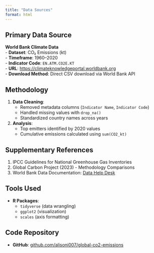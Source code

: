 ```yaml
---
title: "Data Sources"
format: html
---
```


## Primary Data Source
**World Bank Climate Data**  
- **Dataset**: CO₂ Emissions (kt)  
- **Timeframe**: 1960–2020  
- **Indicator Code**: `EN.ATM.CO2E.KT`  
- **URL**: [https://climateknowledgeportal.worldbank.org](https://climateknowledgeportal.worldbank.org)  
- **Download Method**: Direct CSV download via World Bank API  

## Methodology
1. **Data Cleaning**:
   - Removed metadata columns (`Indicator Name`, `Indicator Code`)
   - Handled missing values with `drop_na()`
   - Standardized country names across years

2. **Analysis**:
   - Top emitters identified by 2020 values
   - Cumulative emissions calculated using `sum(CO2_kt)`

## Supplementary References
1. IPCC Guidelines for National Greenhouse Gas Inventories  
2. Global Carbon Project (2023) - Methodology Comparisons  
3. World Bank Data Documentation: [Data Help Desk](https://datahelpdesk.worldbank.org)

## Tools Used
- **R Packages**:
  - `tidyverse` (data wrangling)
  - `ggplot2` (visualization)
  - `scales` (axis formatting)

## Code Repository
- **GitHub**: [github.com/alisoni007/global-co2-emissions](https://github.com/alisoni007/global-co2-emissions)